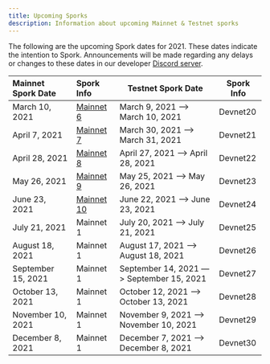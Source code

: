```yaml
---
title: Upcoming Sporks
description: Information about upcoming Mainnet & Testnet sporks
---
```


The following are the upcoming Spork dates for 2021. These dates indicate the intention to Spork. Announcements will be made regarding any delays or changes to these dates in our developer [Discord server](http://discord.gg/flow).

<div className="spork-table">

| Mainnet Spork Date | Spork Info                                          | Testnet Spork Date                       | Spork Info |
| :----------------- | :---------------------------------------------------| ---------------------------------------- | ---------- |
| March 10, 2021     | [Mainnet 6](/node-operation/past-sporks#mainnet-6)  | March 9, 2021 —> March 10, 2021          | Devnet20   |
| April 7, 2021      | [Mainnet 7](/node-operation/past-sporks#mainnet-7)  | March 30, 2021 —> March 31, 2021         | Devnet21   |
| April 28, 2021     | [Mainnet 8](/node-operation/past-sporks#mainnet-8)  | April 27, 2021 —> April 28, 2021         | Devnet22   |
| May 26, 2021       | [Mainnet 9](/node-operation/past-sporks#mainnet-9)  | May 25, 2021 —> May 26, 2021             | Devnet23   |
| June 23, 2021      | [Mainnet 10](/node-operation/past-sporks#mainnet-10)| June 22, 2021 —> June 23, 2021           | Devnet24   |
| July 21, 2021      | Mainnet 1                                           | July 20, 2021 —> July 21, 2021           | Devnet25   |
| August 18, 2021    | Mainnet 1                                           | August 17, 2021 —> August 18, 2021       | Devnet26   |
| September 15, 2021 | Mainnet 1                                           | September 14, 2021 —> September 15, 2021 | Devnet27   |
| October 13, 2021   | Mainnet 1                                           | October 12, 2021 —> October 13, 2021     | Devnet28   |
| November 10, 2021  | Mainnet 1                                           | November 9, 2021 —> November 10, 2021    | Devnet29   |
| December 8, 2021   | Mainnet 1                                           | December 7, 2021 —> December 8, 2021     | Devnet30   |

</div>
